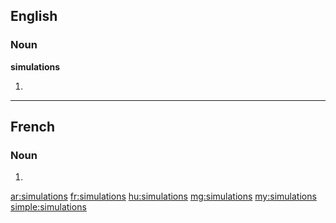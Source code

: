 ==English==

===Noun===
'''simulations'''

# {{plural of|simulation}}

----

==French==

===Noun===
{{head|fr|plural}} {{f|p}}

# {{plural of|simulation|lang=fr}}

[[ar:simulations]]
[[fr:simulations]]
[[hu:simulations]]
[[mg:simulations]]
[[my:simulations]]
[[simple:simulations]]